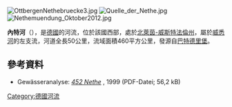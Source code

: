 {{Onesource|time=2020-07-07T13:45:41+00:00}}
{{Coord|51|44|15|N|9|22|41.6|E|display=title}}
[[Image:OttbergenNethebruecke3.jpg|right]]
[[Image:Quelle_der_Nethe.jpg|right]]
[[Image:Nethemuendung_Oktober2012.jpg|right]]

'''內特河'''（{{lang-de|Nethe}}），是[[德國|德國]]的河流，位於該國西部，處於[[北萊茵-威斯特法倫州|北萊茵-威斯特法倫州]]，屬於[[威悉河|威悉河]]的左支流，河道全長50公里，流域面積460平方公里，發源自[[巴特德里堡|巴特德里堡]]。

==參考資料==
* Gewässeranalyse: [http://www.fisdt.de/wrrl/page/Gewaesser/nethe/452struk.pdf ''452 Nethe''] {{Wayback|url=http://www.fisdt.de/wrrl/page/Gewaesser/nethe/452struk.pdf |date=20150617190701 }}, 1999 (PDF-Datei; 56,2 kB)

{{Germany-geo-stub}}
[[Category:德國河流|Category:德國河流]]